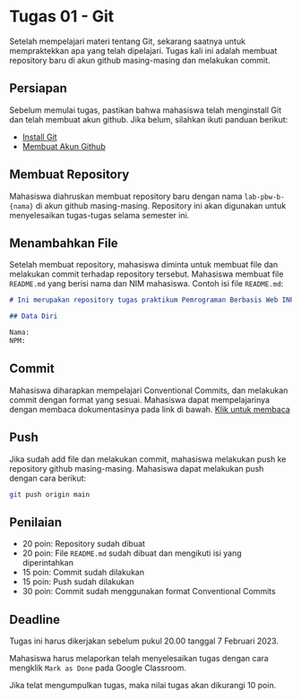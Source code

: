 
# Tugas 01 - Git

Setelah mempelajari materi tentang Git, sekarang saatnya untuk mempraktekkan apa yang telah dipelajari. Tugas kali ini adalah membuat repository baru di akun github masing-masing dan melakukan commit.

## Persiapan

Sebelum memulai tugas, pastikan bahwa mahasiswa telah menginstall Git dan telah membuat akun github. Jika belum, silahkan ikuti panduan berikut:

- [Install Git](https://git-scm.com/book/en/v2/Getting-Started-Installing-Git)
- [Membuat Akun Github](https://github.com/)

## Membuat Repository

Mahasiswa diahruskan membuat repository baru dengan nama `lab-pbw-b-{nama}` di akun github masing-masing. Repository ini akan digunakan untuk menyelesaikan tugas-tugas selama semester ini.

## Menambahkan File

Setelah membuat repository, mahasiswa diminta untuk membuat file dan melakukan commit terhadap repository tersebut. Mahasiswa membuat file `README.md` yang berisi nama dan NIM mahasiswa. Contoh isi file `README.md`:

```md copy
# Ini merupakan repository tugas praktikum Pemrograman Berbasis Web INF 224 USK 2023

## Data Diri

Nama:
NPM:
```

## Commit

<Callout type="info" emoji="⚠️">
  Mahasiswa diharapkan mempelajari Conventional Commits, dan melakukan commit
  dengan format yang sesuai. Mahasiswa dapat mempelajarinya dengan membaca
  dokumentasinya pada link di bawah.
  <a
    class="text-slate-200 underline"
    href="https://www.conventionalcommits.org/en/v1.0.0/"
  >
    Klik untuk membaca
  </a>
</Callout>

## Push

Jika sudah add file dan melakukan commit, mahasiswa melakukan push ke repository github masing-masing. Mahasiswa dapat melakukan push dengan cara berikut:

```bash
git push origin main
```

## Penilaian

- 20 poin: Repository sudah dibuat
- 20 poin: File `README.md` sudah dibuat dan mengikuti isi yang diperintahkan
- 15 poin: Commit sudah dilakukan
- 15 poin: Push sudah dilakukan
- 30 poin: Commit sudah menggunakan format Conventional Commits

## Deadline

Tugas ini harus dikerjakan sebelum pukul 20.00 tanggal 7 Februari 2023.

Mahasiswa harus melaporkan telah menyelesaikan tugas dengan cara mengklik `Mark as Done` pada Google Classroom.

Jika telat mengumpulkan tugas, maka nilai tugas akan dikurangi 10 poin.
